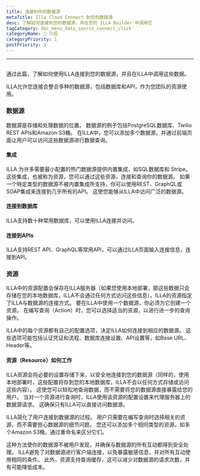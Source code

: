 ```yaml
---
title: 连接到你的数据源
metaTitle: Illa Cloud Connect 到您的数据源
desc: 了解如何连接到您的数据源，并在您的 ILLA Builder 中调用它
tagCategory: doc_menu_data_source_connect_click
categoryName: 👋 介绍
categoryPriority: 1
postPriority: 1
---
```


* * *

## <h2 hidden>Connect to your data sources （Action)</h2>

通过此篇，了解如何使用ILLA连接到您的数据源，并且在ILLA中调用这些数据。

ILLA允许您连接合整合多种的数据源，包括数据库和API，作为您团队的资源使用。

### 数据源

数据源是存储和处理数据的位置。 数据源的例子包括PostgreSQL数据库、Twilio REST APIs和Amazon S3桶。 在ILLA中，您可以添加多个数据源，并通过前端页面让用户可以访问这些数据源进行数据查询。

#### 集成

ILLA 为许多需要最小配置的热门数据源提供内置集成，如SQL数据库和 Stripe。 这些集成，也被称为资源，您可以通过这些资源，连接和查询你的数据源。 如果一个特定类型的数据源不被内置集成所支持，你可以使用REST、GraphQL或SOAP集成来连接到几乎所有的API。 这使您能够从ILLA中访问广泛的数据源。

#### 连接到数据库

ILLA支持数十种常用数据库，可以使用ILLA连接并访问。

#### 连接到APIs

ILLA支持REST API、GraphQL等常用API，可以通过ILLA页面输入连接信息，连接到API。

### 资源

ILLA中的资源配置会保存在ILLA服务器（如果您使用本地部署，那这些数据只会存储在您的本地数据库，ILLA不会通过任何方式访问这些信息）。ILLA的资源指定了ILLA与数据源的连接方式。 要在ILLA中使用一个数据源，你必须为它创建一个资源。 在编写查询（Action）时，您可以选择适当的资源，以进行进一步的查询操作。

ILLA中的每个资源都有自己的配置选项，决定ILLA如何连接到相应的数据源。 这些选项可能包括认证凭证和流程、数据库连接设置、API设置等，如Base URL、Header等。

#### 资源（Resource）如何工作

ILLA资源会将必要的设置存储下来，以安全地连接到您的数据源（同样的，使用本地部署时，这些配置将存到您的本地数据库，ILLA不会以任何方式存储或访问这些内容）。 这使您可以轻松地查询数据，而不需要将您的数据源直接暴露给您的用户。 当对一个资源进行查询时，ILLA使用该资源的配置设置来代理服务器上的数据源请求。 这确保只有ILLA可以直接访问数据源。

ILLA简化了用户连接到数据源的过程。 用户只需要在编写查询时选择相关的资源，而不需要担心数据源的细节问题。 您还可以添加多个相同类型的资源，如多个Amazon S3桶，通过重命名来区分它们。

这种方法使你的数据源不被用户发现，并确保与数据源的所有互动都得到安全处理。 ILLA避免了对数据源进行客户端连接，以免暴露敏感信息，并对所有互动使用相同的条件。 此外，资源支持查询缓存，这可以减少对数据源的请求次数，并有可能降低成本。
